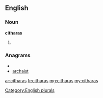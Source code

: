 ==English==

===Noun===
'''citharas'''

# {{plural of|[[cithara]]}}

===Anagrams===
* {{alphagram|aachirst}}
* [[archaist#English|archaist]]


[[Category:English plurals]]

[[ar:citharas]]
[[fr:citharas]]
[[mg:citharas]]
[[my:citharas]]